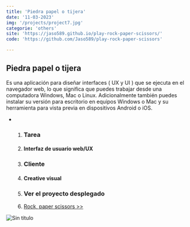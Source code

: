 ```yaml
---
title: 'Piedra papel o tijera'
date: '11-03-2023'
img: '/projects/project7.jpg'
categorie: 'others'
site: 'https://jaso589.github.io/play-rock-paper-scissors/'
code: 'https://github.com/Jaso589/play-rock-paper-scissors'

---
```

## Piedra papel o tijera

Es una aplicación para diseñar interfaces ( UX y UI ) que se ejecuta en el navegador web, lo que significa que puedes trabajar desde una computadora Windows, Mac o Linux. Adicionalmente también puedes instalar su versión para escritorio en equipos Windows o Mac y su herramienta para vista previa en dispositivos Android o iOS. 


* 
  1. ### Tarea
  2. #### Interfaz de usuario web/UX
  3. ### Cliente
  4. #### Creative visual
  5. ### Ver el proyecto desplegado
  6. [Rock, paper scissors >>](https://jaso589.github.io/play-rock-paper-scissors/)


![Sin titulo](/projects/project7.jpg)


